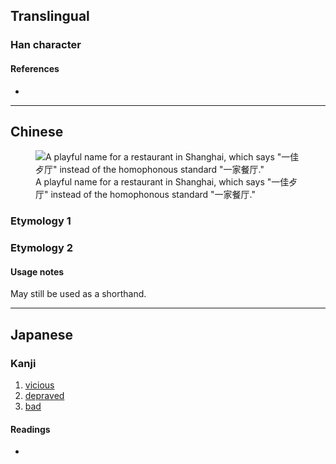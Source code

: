 {{also|歹}}
{{character info/new}}
==Translingual==
{{stroke order|type=animate}}

===Han character===
{{Han char|rn=78|rad=歹|as=01|sn=5|four=|canj=YNI|ids=⿱[[卜|⺊]][[夕]]}}

====References====
* {{Han ref|kx=0578.180|dkj=16362|dj=0970.020|hdz=21379.150|uh=6B7A|ud=27514}}

----

==Chinese==
[[File:上海市杨浦区国定路504弄（靠近大学路）-一佳歺厅.JPG|thumb|A playful name for a restaurant in Shanghai, which says "一佳歺厅" instead of the homophonous standard "一家餐厅."]]

===Etymology 1===
{{zh-see|歹|v|bone remnants}}

===Etymology 2===
{{zh-see|餐|ss}}

====Usage notes====
May still be used as a shorthand.

----

==Japanese==

===Kanji===
{{ja-kanji|grade=|rs=歹01}}

# [[vicious]]
# [[depraved]]
# [[bad]]

====Readings====
* {{ja-readings|on=がつ}}